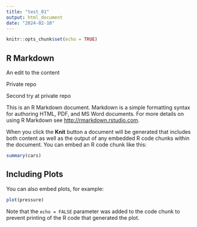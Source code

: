 ```yaml
---
title: "test_01"
output: html_document
date: "2024-02-10"
---
```


```r
knitr::opts_chunk$set(echo = TRUE)
```

## R Markdown

An edit to the content

Private repo

Second try at private repo

This is an R Markdown document. Markdown is a simple formatting syntax for authoring HTML, PDF, and MS Word documents. For more details on using R Markdown see <http://rmarkdown.rstudio.com>.

When you click the **Knit** button a document will be generated that includes both content as well as the output of any embedded R code chunks within the document. You can embed an R code chunk like this:

```r
summary(cars)
```

## Including Plots

You can also embed plots, for example:

```r
plot(pressure)
```

Note that the `echo = FALSE` parameter was added to the code chunk to prevent printing of the R code that generated the plot.
